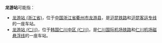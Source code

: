 '''龙游站'''可能指：
*[[龙游站_(浙江省)|龙游站 (浙江省)]]，位于[[中国|中国]][[浙江省|浙江省]][[衢州市|衢州市]][[龙游县|龙游县]]，是[[沪昆铁路|沪昆铁路]]和[[沪昆客运专线|沪昆客运专线]]的一座车站。
*[[龙游站_(仁川)|龙游站 (仁川)]]，位于[[韩国|韩国]][[仁川|仁川]][[中区_(仁川)|中区 (仁川)]]，是[[仁川国际机场铁路|仁川国际机场铁路]]和[[仁川机场磁悬浮线|仁川机场磁悬浮线]]的一座车站。
{{disambig|cat=三字车站名消歧义}}